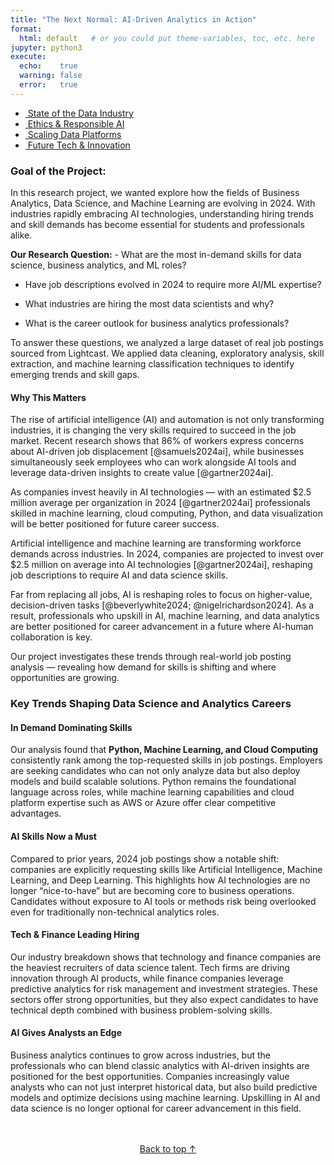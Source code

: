```yaml
---
title: "The Next Normal: AI-Driven Analytics in Action"
format:
  html: default   # or you could put theme-variables, toc, etc. here
jupyter: python3
execute:
  echo:    true
  warning: false
  error:   true
---
```


<div class="hero">
  <div class="hero-overlay">
  </div>
</div>


<div class="floating-nav">
  <ul class="nav flex-column nav-pills">
    <li class="nav-item">
      <a class="nav-link" href="#state-of-the-data-industry">
        <i class="fa fa-chart-bar"></i>&nbsp;State of the Data Industry
      </a>
    </li>
    <li class="nav-item">
      <a class="nav-link" href="#ethics-and-responsible-ai">
        <i class="fa fa-balance-scale"></i>&nbsp;Ethics & Responsible AI
      </a>
    </li>
    <li class="nav-item">
      <a class="nav-link" href="#scaling-data-platforms">
        <i class="fa fa-database"></i>&nbsp;Scaling Data Platforms
      </a>
    </li>
    <li class="nav-item">
      <a class="nav-link" href="#future-tech-and-innovation">
        <i class="fa fa-rocket"></i>&nbsp;Future Tech & Innovation
      </a>
    </li>
  </ul>
</div>



### Goal of the Project: 
In this research project, we wanted explore how the fields of Business Analytics, Data Science, and Machine Learning are evolving in 2024. With industries rapidly embracing AI technologies, understanding hiring trends and skill demands has become essential for students and professionals alike.

**Our Research Question:**
- What are the most in-demand skills for data science, business analytics, and ML roles?

- Have job descriptions evolved in 2024 to require more AI/ML expertise?

- What industries are hiring the most data scientists and why?

- What is the career outlook for business analytics professionals?

To answer these questions, we analyzed a large dataset of real job postings sourced from Lightcast. We applied data cleaning, exploratory analysis, skill extraction, and machine learning classification techniques to identify emerging trends and skill gaps.

#### Why This Matters

The rise of artificial intelligence (AI) and automation is not only transforming industries, it is changing the very skills required to succeed in the job market. Recent research shows that 86% of workers express concerns about AI-driven job displacement [@samuels2024ai], while businesses simultaneously seek employees who can work alongside AI tools and leverage data-driven insights to create value [@gartner2024ai].

As companies invest heavily in AI technologies — with an estimated $2.5 million average per organization in 2024 [@gartner2024ai] professionals skilled in machine learning, cloud computing, Python, and data visualization will be better positioned for future career success.

Artificial intelligence and machine learning are transforming workforce demands across industries.
In 2024, companies are projected to invest over $2.5 million on average into AI technologies [@gartner2024ai], reshaping job descriptions to require AI and data science skills.

Far from replacing all jobs, AI is reshaping roles to focus on higher-value, decision-driven tasks [@beverlywhite2024; @nigelrichardson2024].
As a result, professionals who upskill in AI, machine learning, and data analytics are better positioned for career advancement in a future where AI-human collaboration is key.

Our project investigates these trends through real-world job posting analysis — revealing how demand for skills is shifting and where opportunities are growing.



### Key Trends Shaping Data Science and Analytics Careers

  
#### In Demand Dominating Skills {#in-demand-dominating-skills}

Our analysis found that **Python, Machine Learning, and Cloud Computing** consistently rank among the top-requested skills in job postings. Employers are seeking candidates who can not only analyze data but also deploy models and build scalable solutions. Python remains the foundational language across roles, while machine learning capabilities and cloud platform expertise such as AWS or Azure offer clear competitive advantages.

#### AI Skills Now a Must {#ai-skills-now-a-must}

Compared to prior years, 2024 job postings show a notable shift: companies are explicitly requesting skills like Artificial Intelligence, Machine Learning, and Deep Learning. This highlights how AI technologies are no longer "nice-to-have" but are becoming core to business operations. Candidates without exposure to AI tools or methods risk being overlooked even for traditionally non-technical analytics roles.

#### Tech & Finance Leading Hiring {#tech-and-finance-leading-hiring}

Our industry breakdown shows that technology and finance companies are the heaviest recruiters of data science talent. Tech firms are driving innovation through AI products, while finance companies leverage predictive analytics for risk management and investment strategies. These sectors offer strong opportunities, but they also expect candidates to have technical depth combined with business problem-solving skills.

#### AI Gives Analysts an Edge {#ai-gives-analysts-an-edge}

Business analytics continues to grow across industries, but the professionals who can blend classic analytics with AI-driven insights are positioned for the best opportunities. Companies increasingly value analysts who can not just interpret historical data, but also build predictive models and optimize decisions using machine learning. Upskilling in AI and data science is no longer optional for career advancement in this field.



<p style="text-align:center; margin-top:3rem;">
  <a href="#top" class="back-to-top">Back to top ↑</a>
</p>  


<script>
(() => {
  const nav = document.querySelector('.floating-nav'),
        toggle = document.querySelector('.floating-nav h3 button'),
        links = Array.from(nav.querySelectorAll('a'));

  // Collapse/expand
  toggle.addEventListener('click', () => {
    nav.classList.toggle('collapsed');
  });

  // Scroll-spy to highlight active section
  const sections = links.map(a => document.getElementById(a.getAttribute('href').slice(1)));
  const observer = new IntersectionObserver(entries => {
    entries.forEach(e => {
      const id = e.target.id;
      const link = nav.querySelector(`a[href="#${id}"]`);
      link.classList.toggle('active', e.isIntersecting);
    });
  }, { rootMargin: '-50% 0px -50% 0px' });

  sections.forEach(sec => sec && observer.observe(sec));
})();
</script>